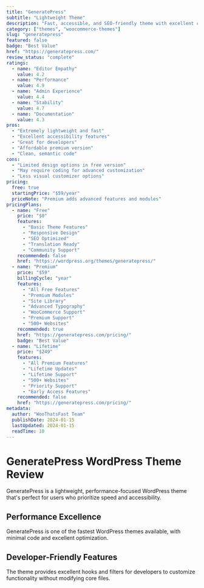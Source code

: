 ```yaml
---
title: "GeneratePress"
subtitle: "Lightweight Theme"
description: "Fast, accessible, and SEO-friendly theme with excellent customization options. Perfect for developers and users who prioritize performance."
category: ["themes", "woocommerce-themes"]
slug: "generatepress"
featured: false
badge: "Best Value"
href: "https://generatepress.com/"
review_status: "complete"
ratings:
  - name: "Editor Empathy"
    value: 4.2
  - name: "Performance"
    value: 4.9
  - name: "Admin Experience"
    value: 4.4
  - name: "Stability"
    value: 4.7
  - name: "Documentation"
    value: 4.3
pros:
  - "Extremely lightweight and fast"
  - "Excellent accessibility features"
  - "Great for developers"
  - "Affordable premium version"
  - "Clean, semantic code"
cons:
  - "Limited design options in free version"
  - "May require coding for advanced customization"
  - "Less visual customizer options"
pricing:
  free: true
  startingPrice: "$59/year"
  priceNote: "Premium adds advanced features and modules"
pricingPlans:
  - name: "Free"
    price: "$0"
    features:
      - "Basic Theme Features"
      - "Responsive Design"
      - "SEO Optimized"
      - "Translation Ready"
      - "Community Support"
    recommended: false
    href: "https://wordpress.org/themes/generatepress/"
  - name: "Premium"
    price: "$59"
    billingCycle: "year"
    features:
      - "All Free Features"
      - "Premium Modules"
      - "Site Library"
      - "Advanced Typography"
      - "WooCommerce Support"
      - "Premium Support"
      - "500+ Websites"
    recommended: true
    href: "https://generatepress.com/pricing/"
    badge: "Best Value"
  - name: "Lifetime"
    price: "$249"
    features:
      - "All Premium Features"
      - "Lifetime Updates"
      - "Lifetime Support"
      - "500+ Websites"
      - "Priority Support"
      - "Early Access Features"
    recommended: false
    href: "https://generatepress.com/pricing/"
metadata:
  author: "WooThatsFast Team"
  publishDate: 2024-01-15
  lastUpdated: 2024-01-15
  readTime: 10
---
```


# GeneratePress WordPress Theme Review

GeneratePress is a lightweight, performance-focused WordPress theme that's perfect for users who prioritize speed and accessibility.

## Performance Excellence

GeneratePress is one of the fastest WordPress themes available, with minimal code and excellent optimization.

## Developer-Friendly Features

The theme provides excellent hooks and filters for developers to customize functionality without modifying core files.